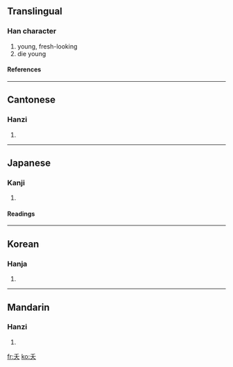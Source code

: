 {{see|殀}}

==Translingual==
===Han character===
{{Han char|rn=37|rad=大|as=01|sn=4|four=2043<sub>0</sub>|canj=竹大 (HK)}}
# young, fresh-looking
# die young
====References====
{{Han ref|kx=0249.030|dkj=05838|dj=0507.040|hdz=10523.020|uh=592D|ud=22829|bh=A4D4|bd=42196}}
----
==Cantonese==
===Hanzi===
{{yue-hanzi|jyut=|y=yiu1}}
# {{defn|Cantonese}}
----
==Japanese==
===Kanji===
{{ja-kanji|grade=|rs=大01}}
# {{defn|Japanese}} 
====Readings====
{{ja-readings|on=[[よう]] (yō), [[おう]] (ō), [[か]] (ka)|kun=[[わかい]] (wakai), [[わざわい]] (wazawai), [[わかじに]] (wakajini)}}
----
==Korean==
===Hanja===
{{ko-hanja|hangeul=[[요]], [[오]]|rv=yo, o|mr=yo, o}}
# {{defn|Korean}}
----
==Mandarin==
===Hanzi===
{{cmn-hanzi|pin=[[yǎo]] (yao3)|wg=yao<sup>3</sup>}}
# {{defn|Mandarin}}

[[fr:夭]]
[[ko:夭]]